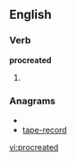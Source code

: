 
==English==

===Verb===
'''procreated'''

# {{past of|[[procreate]]}}

===Anagrams===
* {{alphagram|acdeeoprrt}}
* [[tape-record#English|tape-record]]

[[vi:procreated]]